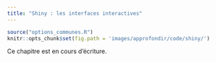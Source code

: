 ```yaml
---
title: "Shiny : les interfaces interactives"
---
```


```r
source("options_communes.R")
knitr::opts_chunk$set(fig.path = 'images/approfondir/code/shiny/')
```

<div class="important">
Ce chapitre est en cours d'écriture.
</div>
